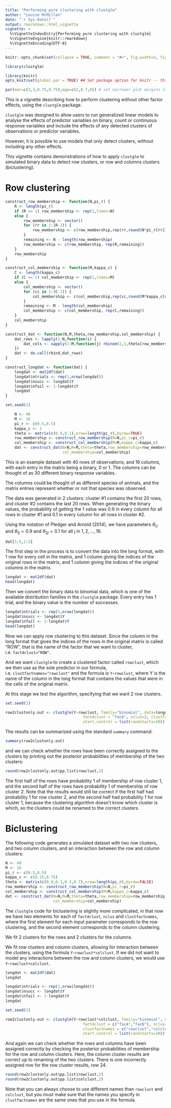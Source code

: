 ```yaml
---
title: "Performing pure clustering with clustglm"
author: "Louise McMillan"
date: "`r Sys.Date()`"
output: rmarkdown::html_vignette
vignette: >
  %\VignetteIndexEntry{Performing pure clustering with clustglm}
  %\VignetteEngine{knitr::rmarkdown}
  %\VignetteEncoding{UTF-8}
---
```


```r
knitr::opts_chunk$set(collapse = TRUE, comment = "#>", fig.width=5, fig.height=5)

library(clustglm)
```

```r
library(knitr)
opts_knit$set(global.par = TRUE) ## Set package option for knitr -- this is NOT the same as changing the chunk options like we did above with opts_chunk$set
```

```r
par(mar=c(3,3,0.75,0.75),mgp=c(2,0.7,0)) # set narrower plot margins (must be in a separate chunk to the calls to plot, because of the way the global.par option works in knitr)
``` 

This is a vignette describing how to perform clustering without other factor effects, using the `clustglm` package. 

`clustglm` was designed to allow users to run generalized linear models to analyse the effects of predictor variables on binary, count or continuous response variables and include the effects of any detected clusters of observations or predictor variables. 

However, it is possible to use models that only detect clusters, without including any other effects.

This vignette contains demonstrations of how to apply `clustglm` to simulated binary data to detect row clusters, or row and columns clusters (biclustering).

# Row clustering

```r
construct_row_membership <- function(N,pi_r) {
    R <- length(pi_r)
    if (R == 1) row_membership <- rep(1,times=N)
    else {
        row_membership <- vector()
        for (rr in 1:(R-1)) {
            row_membership <- c(row_membership,rep(rr,round(N*pi_r[rr])))
        }
        remaining <- N - length(row_membership)
        row_membership <- c(row_membership, rep(R,remaining))
    }
    row_membership
}

construct_col_membership <- function(M,kappa_c) {
    C <- length(kappa_c)
    if (C == 1) col_membership <- rep(1,times=M)
    else {
        col_membership <- vector()
        for (cc in 1:(C-1)) {
            col_membership <- c(col_membership,rep(cc,round(M*kappa_c[cc])))
        }
        remaining <- M - length(col_membership)
        col_membership <- c(col_membership, rep(C,remaining))
    }
    col_membership
}

construct_dat <- function(N,M,theta,row_membership,col_membership) {
    dat_rows <- lapply(1:N,function(i) {
        dat_cols <- sapply(1:M,function(j) rbinom(1,1,theta[row_membership[i],col_membership[j]]))
    })
    dat <- do.call(rbind,dat_rows)
}

construct_longdat <- function(dat) {
    longdat <- mat2df(dat)
    longdat$ntrials <- rep(1,nrow(longdat))
    longdat$nsucc <- longdat$Y
    longdat$nfail <- 1-longdat$Y
    longdat
}

set.seed(1)

    N <- 40
    M <- 16
    pi_r <- c(0.5,0.5)
    kappa_c <- 1
    theta <- matrix(c(0.9,0.1),nrow=length(pi_r),byrow=TRUE)
    row_membership <- construct_row_membership(N=N,pi_r=pi_r)
    col_membership <- construct_col_membership(M=M,kappa_c=kappa_c)
    dat <- construct_dat(N=N,M=M,theta=theta,row_membership=row_membership,
                         col_membership=col_membership)
```

This is an example dataset with 40 rows of observations, and 16 columns, with each entry in the matrix being a binary, 0 or 1. The columns can be thought of as 30 different binary response variables.

The columns could be thought of as different species of animals, and the matrix entries represent whether or not that species was observed.

The data was generated in 2 clusters: cluster #1 contains the first 20 rows, and cluster #2 contains the last 20 rows. When generating the binary values, the probability of getting the 1 value was 0.9 in every column for all rows in cluster #1 and 0.1 in every column for all rows in cluster #2.

Using the notation of Pledger and Arnold (2014), we have parameters $\theta_{rj}$ and $\theta_{1j} = 0.9$ and $\theta_{2j} = 0.1$ for all j in $1,2,\ldots,16$.

```r
dat[1:5,1:5]
```

The first step in the process is to convert the data into the long format, with 1 row for every cell in the matrix, and 1 column giving the indices of the original rows in the matrix, and 1 column giving the indices of the original columns in the matrix.

```r
longdat <- mat2df(dat)
head(longdat)
```

Then we convert the binary data to binomial data, which is one of the available distribution families in the `clustglm` package. Every entry has 1 trial, and the binary value is the number of successes.

```r
longdat$ntrials <- rep(1,nrow(longdat))
longdat$nsucc <- longdat$Y
longdat$nfail <- 1-longdat$Y
head(longdat)
```

Now we can apply row clustering to this dataset. Since the column in the long format that gives the indices of the rows in the original matrix is called "ROW", that is the name of the factor that we want to cluster, i.e. `fact4clust="ROW"`. 

And we want `clustglm` to create a clustered factor called `rowclust`, which we then use as the sole predictor in our formula, i.e. `clustfactnames="rowclust"` and the formula is `Y~rowclust`, where Y is the name of the column in the long format that contains the values that were in the cells of the original matrix.

At this stage we test the algorithm, specifying that we want 2 row clusters.

```r
set.seed(1)
```

```r
row2clustonly.out <- clustglm(Y~rowclust, family="binomial", data=longdat,
                                  fact4clust = "facA", nclus=2, clustfactnames = "rowclust",
                                  start.control = list(randstarts=10))
```

The results can be summarized using the standard `summary` command:

```r
summary(row2clustonly.out)
```

and we can check whether the rows have been correctly assigned to the clusters by printing out the posterior probabilities of membership of the two clusters:

```r
round(row2clustonly.out$pp.list$rowclust,2)
```

The first half of the rows have probability 1 of membership of row cluster 1, and the second half of the rows have probability 1 of membership of row cluster 2. Note that the results would still be correct if the first half had probability 1 for row cluster 2, and the second half had probability 1 for row cluster 1, because the clustering algorithm doesn't know which cluster is which, so the clusters could be renamed to the correct clusters.

# Biclustering

The following code generates a simulated dataset with two row clusters, and two column clusters, and an interaction between the row and column clusters:

```r
N <- 40
M <- 16
pi_r <- c(0.5,0.5)
kappa_c <- c(0.25,0.75)
theta <- matrix(c(0.9,0.1,0.3,0.7),nrow=length(pi_r),byrow=FALSE)
row_membership <- construct_row_membership(N=N,pi_r=pi_r)
col_membership <- construct_col_membership(M=M,kappa_c=kappa_c)
dat <- construct_dat(N=N,M=M,theta=theta,row_membership=row_membership,
                     col_membership=col_membership)
```

The `clustglm` code for biclustering is slightly more complicated, in that now we have two elements for each of `fact4clust`, `nclus` and `clustfactnames`, where the first element for each input parameter corresponds to the row clustering, and the second element corresponds to the column clustering.

We fit 2 clusters for the rows and 2 clusters for the columns.

We fit row clusters and column clusters, allowing for interaction between the clusters, using the formula `Y~rowclust*colclust`. If we did not want to model any interactions between the row and column clusters, we would use `Y~rowclust+colclust`.

```r
longdat <- mat2df(dat)
longdat

longdat$ntrials <- rep(1,nrow(longdat))
longdat$nsucc <- longdat$Y
longdat$nfail <- 1-longdat$Y
longdat

set.seed(1)
```

```r
row2clustonly.out <- clustglm(Y~rowclust*colclust, family="binomial", data=longdat,
                                  fact4clust = c("facA","facB"), nclus=c(2,2), 
                                  clustfactnames = c("rowclust","colclust"),
                                  start.control = list(randstarts=10))
```

And again we can check whether the rows and columns have been assigned correctly by checking the posterior probabilities of membership for the row and column clusters. Here, the column cluster results are correct up to renaming of the two clusters. There is one incorrectly assigned row for the row cluster results, row 24.

```r
round(row2clustonly.out$pp.list$rowclust,2)
round(row2clustonly.out$pp.list$colclust,2)
```

Note that you can always choose to use different names than `rowclust` and `colclust`, but you must make sure that the names you specify in `clustfactnames` are the same ones that you use in the formula.